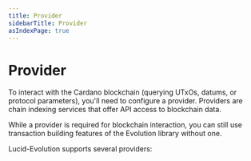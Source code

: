 ```yaml
---
title: Provider
sidebarTitle: Provider
asIndexPage: true
---
```



# Provider

To interact with the Cardano blockchain (querying UTxOs, datums, or protocol parameters), you'll need to configure a provider. Providers are chain indexing services that offer API access to blockchain data. 

<Callout type="info">
  While a provider is required for blockchain interaction, you can still use transaction building features of the Evolution library without one.
</Callout>

Lucid-Evolution supports several providers:

<Cards>
  <Cards.Card
    title="Blockfrost"
    href="./provider/blockfrost"
  />
  <Cards.Card
    title="Koios"
    href="./provider/koios"
  />
  <Cards.Card
    title="Maestro"
    href="./provider/maestro"
  />
  <Cards.Card
    title="Kupmios"
    href="./provider/kupmios"
  />
  <Cards.Card
    title="YACO DevKit"
    href="./provider/yaci-devkit"
  />
  <Cards.Card
    title="UTxORPC"
    href="./provider/utxo-rpc"
  />
</Cards>
